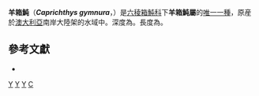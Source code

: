 {{Speciesbox
| taxon = Caprichthys gymnura
| binomial_authority = [[Alan_Riverstone_McCulloch|McCulloch]] & [[Edgar_Ravenswood_Waite|Waite]], 1915
| status = NE
| status_system = iucn3.1
| parent_authority = [[Alan_Riverstone_McCulloch|McCulloch]] & [[Edgar_Ravenswood_Waite|Waite]], 1915
}}

'''羊箱魨'''（'''''Caprichthys gymnura'''''，{{lang-en|Rigid Boxfish}}）是[[六稜箱魨科|六稜箱魨科]]下'''羊箱魨屬'''的[[單種屬|唯一一種]]，原産於[[澳大利亞|澳大利亞]]南岸大陸架的水域中。深度為{{convert|40|-|200|m|ft}}。長度為{{convert|11|cm|in}}。

==參考文獻==
* {{FishBase species |genus= Caprichthys|species= gymnura| month = October | year = 2012}}
{{reflist}}

{{Taxonbar}}
[[Category:六稜箱魨科|Y]]
[[Category:單種屬魚類|Y]]
[[Category:澳大利亞魚類|Y]]
[[Category:1915年描述的魚類|C]]

{{Tetraodontiformes-stub}}